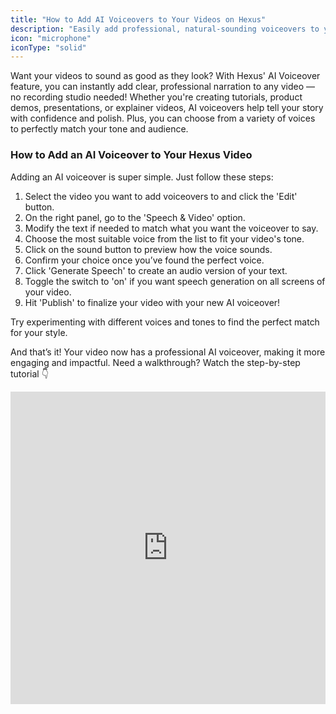 ```yaml
---
title: "How to Add AI Voiceovers to Your Videos on Hexus"
description: "Easily add professional, natural-sounding voiceovers to your videos with just a few clicks"
icon: "microphone"
iconType: "solid"
---
```


Want your videos to sound as good as they look? With Hexus' AI Voiceover feature, you can instantly add clear, professional narration to any video — no recording studio needed! Whether you're creating tutorials, product demos, presentations, or explainer videos, AI voiceovers help tell your story with confidence and polish. Plus, you can choose from a variety of voices to perfectly match your tone and audience.

### **How to Add an AI Voiceover to Your Hexus Video**

Adding an AI voiceover is super simple. Just follow these steps:

1. Select the video you want to add voiceovers to and click the 'Edit' button.
2. On the right panel, go to the 'Speech & Video' option.
3. Modify the text if needed to match what you want the voiceover to say.
4. Choose the most suitable voice from the list to fit your video's tone.
5. Click on the sound button to preview how the voice sounds.
6. Confirm your choice once you’ve found the perfect voice.
7. Click 'Generate Speech' to create an audio version of your text.
8. Toggle the switch to 'on' if you want speech generation on all screens of your video.
9. Hit 'Publish' to finalize your video with your new AI voiceover!

Try experimenting with different voices and tones to find the perfect match for your style.

And that’s it! Your video now has a professional AI voiceover, making it more engaging and impactful. Need a walkthrough? Watch the step-by-step tutorial 👇

<iframe src="https://app.usehexus.com/embed/e9fee524-9cdf-46a2-9939-23c8291f6f5b" title="Hexus Demo Center" width="100%" height="500px" frameborder="0" allow="accelerometer; autoplay; clipboard-write; encrypted-media; gyroscope; picture-in-picture" allowfullscreen />